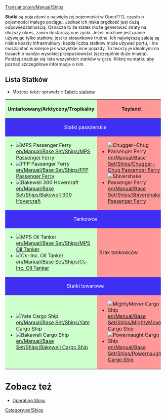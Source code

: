 [[Translation:en/Manual/Ships]]
{{pl/Spis treści}}



'''Statki''' są pojazdami o największej pojemności w OpenTTD, często o pojemności małego pociągu. Jednak ich niska prędkość jest dużą odpowiedzialnością. Oznacza to że statek może generować straty na dłuższy okres, zanim dostarczą one zyski. Jeżeli możliwe jest granie używając tylko statków, jest to stosunkowo trudne. Ich największą zaletą są niskie koszty infrastruktury: każda liczba statków może używać portu, i nie muszą stać w kolejce jak wszystkie inne pojazdy. To tworzy je idealnymi na trasach o bardzo wysokiej przepustowości (szczególnie duże miasta). Poniżej znajduje się lista wszystkich statków w grze. Kliknij na statku aby poznać szczegółowe informacje o nim.

==Lista Statków==
* Możesz także sprawdzić [[en/Manual/Base Set/Ships/Ship Comparison|Tabele statków]]

{|border="1" cellspacing="2" cellpadding="3" rules="all" style="margin:1em 1em 1em 0; border:solid 1px #AAAAAA;"
!width="50%" style="background: #ccffcc" | Umiarkowany/Arktyczny/Tropikalny
!width="50%" style="background: #ff9999" | Toyland
|-
! colspan="2" style="background: #3e2ff3; color:white" align="center" | Statki pasażerskie
|-
| style="background: #ccffcc" |
*[[File:en/Ferry.png|MPS Passenger Ferry]] [[en/Manual/Base Set/Ships/MPS Passenger Ferry]]
*[[File:en/Ferry.png|FFP Passenger Ferry]] [[en/Manual/Base Set/Ships/FFP Passenger Ferry]]
*[[File:en/Hovercraft.png|Bakewell 300 Hovercraft]] [[en/Manual/Base Set/Ships/Bakewell 300 Hovercraft]]
| style="background: #ff9999" |
*[[File:en/Toylandpassengership.png|Chugger-Chug Passenger Ferry]] [[en/Manual/Base Set/Ships/Chugger-Chug Passenger Ferry]]
*[[File:en/Toylandpassengership.png|Shivershake Passenger Ferry]] [[en/Manual/Base Set/Ships/Shivershake Passenger Ferry]]
|-
! colspan="2" style="background: #3e2ff3; color:white" align="center" | Tankowce
|-
| style="background: #ccffcc" |
*[[File:en/OilTanker.png|MPS Oil Tanker]] [[en/Manual/Base Set/Ships/MPS Oil Tanker]]
*[[File:en/OilTanker.png|Cs-Inc. Oil Tanker]] [[en/Manual/Base Set/Ships/Cs-Inc. Oil Tanker]]
| style="background: #ff9999" | Brak tankowców
|-
! colspan="2" style="background: #3e2ff3; color:white" align="center" | Statki towarowe
|-
| style="background: #ccffcc" |
*[[File:en/CargoShip.png|Yate Cargo Ship]] [[en/Manual/Base Set/Ships/Yate Cargo Ship]]
*[[File:en/CargoShip.png|Bakewell Cargo Ship]] [[en/Manual/Base Set/Ships/Bakewell Cargo Ship]]
| style="background: #ff9999" |
*[[File:en/Toylandcargoship.png|MightyMover Cargo Ship]] [[en/Manual/Base Set/Ships/MightyMover Cargo Ship]]
*[[File:en/Toylandcargoship.png|Powernaught Cargo Ship]] [[en/Manual/Base Set/Ships/Powernaught Cargo Ship]]
|}

=Zobacz też=
*[[en/Manual/Waterway construction#operating-ships|Operating Ships]]


[[Category:en/Ships]]